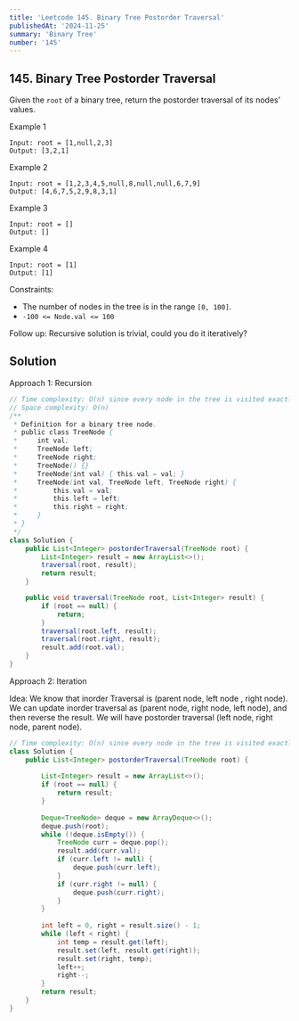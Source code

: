 ```yaml
---
title: 'Leetcode 145. Binary Tree Postorder Traversal'
publishedAt: '2024-11-25'
summary: 'Binary Tree'
number: '145'
---
```


## 145. Binary Tree Postorder Traversal
Given the `root` of a binary tree, return the postorder traversal of its nodes' values.

Example 1
`````
Input: root = [1,null,2,3]
Output: [3,2,1]
`````

Example 2
`````
Input: root = [1,2,3,4,5,null,8,null,null,6,7,9]
Output: [4,6,7,5,2,9,8,3,1]
`````

Example 3
`````
Input: root = []
Output: []
`````

Example 4
`````
Input: root = [1]
Output: [1]
`````

Constraints:

- The number of nodes in the tree is in the range `[0, 100]`.
- `-100 <= Node.val <= 100`

Follow up: Recursive solution is trivial, could you do it iteratively?

## Solution
Approach 1: Recursion
````JAVA
// Time complexity: O(n) since every node in the tree is visited exactly once.
// Space complexity: O(n)
/**
 * Definition for a binary tree node.
 * public class TreeNode {
 *     int val;
 *     TreeNode left;
 *     TreeNode right;
 *     TreeNode() {}
 *     TreeNode(int val) { this.val = val; }
 *     TreeNode(int val, TreeNode left, TreeNode right) {
 *         this.val = val;
 *         this.left = left;
 *         this.right = right;
 *     }
 * }
 */
class Solution {
    public List<Integer> postorderTraversal(TreeNode root) {
        List<Integer> result = new ArrayList<>();
        traversal(root, result);
        return result;
    }

    public void traversal(TreeNode root, List<Integer> result) {
        if (root == null) {
            return;
        }
        traversal(root.left, result);
        traversal(root.right, result);
        result.add(root.val);
    }
}
````

Approach 2: Iteration

Idea: We know that inorder Traversal is (parent node, left node , right node). We can update 
inorder traversal as (parent node, right node, left node), and then reverse the result. We will have 
postorder traversal (left node, right node, parent node).

````JAVA
// Time complexity: O(n) since every node in the tree is visited exactly once.
class Solution {
    public List<Integer> postorderTraversal(TreeNode root) {
        
        List<Integer> result = new ArrayList<>();
        if (root == null) {
            return result;
        }
        
        Deque<TreeNode> deque = new ArrayDeque<>();
        deque.push(root);
        while (!deque.isEmpty()) {
            TreeNode curr = deque.pop();
            result.add(curr.val);
            if (curr.left != null) {
                deque.push(curr.left);
            }
            if (curr.right != null) {
                deque.push(curr.right);
            }
        }
        
        int left = 0, right = result.size() - 1;
        while (left < right) {
            int temp = result.get(left);
            result.set(left, result.get(right));
            result.set(right, temp);
            left++;
            right--;
        }
        return result;
    }
}
````